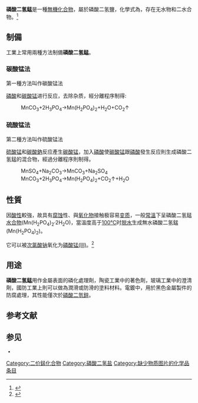 {{Expand|time=2013-02-15T01:26:09+00:00 }}
{{Chembox
| IUPACName = 
| CustomizedImage =[[File:Mn2+.svg|60px]]<big><big><big><big><big><big><big><sub>(</sub></sub></sub></big></big></big></big></big></big></big>[[File:Dihydrogenphosphat-Ion.svg|100px]]<big><big><big><big><big><big><big><sub>)</sub></big></big></big></big></big></big></big><big><big><big><big><big><big><big><sub><sub><sub><sub>2</sub></sub></sub></sub></big></big></big></big></big></big></big>
| ImageName = 
|   ImageFile1 =
| Section1 = {{Chembox Identifiers
| CASNo = 18718-07-5
| CASNo_Ref = {{cascite|correct|CAS}}
| CASNo_Comment = 无水
| CASNo2 = 10234-99-8
| CASNo2_Ref = {{cascite|correct|CAS}}
| CASNo2_Comment = 二水
|  InChI  =  
|  StdInChI  = 
|  SMILES  =  [Mn+2].[O-]P(=O)(O)O.[O-]P(=O)(O)O
}}
| Section2 = {{Chembox Properties
|  Formula=Mn(H<sub>2</sub>PO<sub>4</sub>)<sub>2</sub>
|  MolarMass = 284.94
|  Appearance = 白色至灰白色带微红色晶體
|  Density = 
|  Solubility = 水解
|  MeltingPt = 
}}
}}
'''磷酸二氢錳'''是一種[[無機化合物|無機化合物]]，屬於磷酸二氢鹽，化學式為{{化學式|錳|{{官能基|氫|2|磷|氧|4|link=}}|2|link=}}，存在无水物和二水合物。<ref>{{cite journal|journal=Journal of Crystal Growth|volume=79|issue=1-3|language=en|date=1986-12|pages=205–209|doi=10.1016/0022-0248(86)90437-9|url=https://linkinghub.elsevier.com/retrieve/pii/0022024886904379|title=Dehydration of M2+(H2PO4)2·2H2O(M2+=Mg, Co, Fe, Mn, Cd)|accessdate=2020-04-19|author=Th.R. Hinsch, W. Guse, H. Saalfeld|archive-date=2020-07-22|archive-url=https://web.archive.org/web/20200722092712/https://linkinghub.elsevier.com/retrieve/pii/0022024886904379|dead-url=no}}</ref>

== 制備 ==
工業上常用兩種方法制備'''磷酸二氢錳'''。

===碳酸锰法===
第一種方法叫作碳酸锰法

[[磷酸|磷酸]]和[[碳酸锰|碳酸锰]]进行反应，去除杂质，經分離程序制得:
:MnCO<sub>3</sub>+2H<sub>3</sub>PO<sub>4</sub>→Mn(H<sub>2</sub>PO<sub>4</sub>)<sub>2</sub>+H<sub>2</sub>O+CO<sub>2</sub>↑

===硫酸锰法===
第二種方法叫作硫酸锰法

[[硫酸锰|硫酸锰]]和[[碳酸鈉|碳酸鈉]]反应產生[[碳酸锰|碳酸锰]]，加入[[磷酸|磷酸]]使[[碳酸锰|碳酸锰]]跟[[磷酸|磷酸]]發生反应則生成磷酸二氢錳的混合物，經過分離程序則制得。
:MnSO<sub>4</sub>+Na<sub>2</sub>CO<sub>3</sub>→MnCO<sub>3</sub>+Na<sub>2</sub>SO<sub>4</sub>
:MnCO<sub>3</sub>+2H<sub>3</sub>PO<sub>4</sub>→Mn(H<sub>2</sub>PO<sub>4</sub>)<sub>2</sub>+CO<sub>2</sub>↑+H<sub>2</sub>O
== 性質 ==
因[[酸性|酸性]]較強，故具有[[腐蚀|腐蚀]]性、與[[氧化物|氧化物]]接触极容易[[变质|变质]]，一般[[常溫|常溫]]下呈磷酸二氢錳[[水合物|水合物]](Mn(H<sub>2</sub>PO<sub>4</sub>)<sub>2</sub>·2H<sub>2</sub>O)，當溫度高于[[100|100]][[攝氏溫標|℃]]时[[脱水|脱水]]生成無水磷酸二氢錳(Mn(H<sub>2</sub>PO<sub>4</sub>)<sub>2</sub>)。

它可以被[[次氯酸钠|次氯酸钠]]氧化为[[磷酸锰(III)|磷酸锰(III)]]。<ref>{{cite journal|journal=Solid State Sciences|volume=12|issue=5|language=en|date=2010-05|pages=808–813|doi=10.1016/j.solidstatesciences.2010.02.014|url=https://linkinghub.elsevier.com/retrieve/pii/S129325581000066X|title=Synthesis of MnPO4·H2O by refluxing process at atmospheric pressure|accessdate=2020-04-19|author=Guohong Qiu, Zhiyun Gao, Hui Yin, Xionghan Feng, Wenfeng Tan, Fan Liu|archive-date=2020-07-22|archive-url=https://web.archive.org/web/20200722092719/https://linkinghub.elsevier.com/retrieve/pii/S129325581000066X|dead-url=no}}</ref>
== 用途 ==
'''磷酸二氢錳'''用作金屬表面的磷化處理劑，陶瓷工業中的著色劑，玻璃工業中的澄清劑，國防工業上則可以做為潤滑或防滑的塗料材料。電鍍中，用於黑色金屬製件的防腐處理，其性能僅次於[[磷酸二氫鋅|磷酸二氫鋅]]。

==参考文献==
{{reflist}}

==参见==
<small>
* {{cite journal|journal=Journal of Luminescence|volume=29|issue=2|language=en|date=1984-03|pages=199–204|doi=10.1016/0022-2313(84)90018-8|url=https://linkinghub.elsevier.com/retrieve/pii/0022231384900188|title=On the luminescence of manganese(II) phosphates|accessdate=2020-04-19|author=M. Kaplanová, M. Trojan, D. Brandová, J. Navrátil|archive-date=2020-07-22|archive-url=https://web.archive.org/web/20200722092723/https://linkinghub.elsevier.com/retrieve/pii/0022231384900188|dead-url=no}}
</small>
{{锰化合物}}
{{磷酸二氫鹽}}
[[Category:二价錳化合物|Category:二价錳化合物]]
[[Category:磷酸二氢盐|Category:磷酸二氢盐]]
[[Category:缺少物质图片的化学品条目|Category:缺少物质图片的化学品条目]]